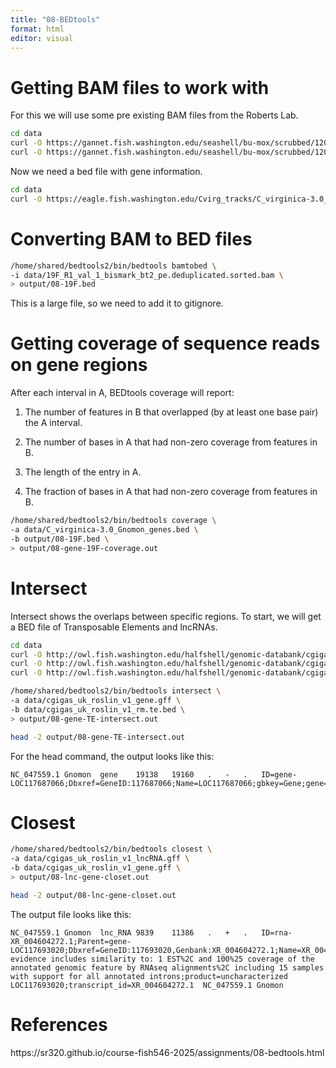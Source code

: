 ```yaml
---
title: "08-BEDtools"
format: html
editor: visual
---
```


# Getting BAM files to work with

For this we will use some pre existing BAM files from the Roberts Lab.

```bash
cd data 
curl -O https://gannet.fish.washington.edu/seashell/bu-mox/scrubbed/120321-cvBS/19F_R1_val_1_bismark_bt2_pe.deduplicated.sorted.bam 
curl -O https://gannet.fish.washington.edu/seashell/bu-mox/scrubbed/120321-cvBS/19F_R1_val_1_bismark_bt2_pe.deduplicated.sorted.bam.bai
```

Now we need a bed file with gene information.

```bash
cd data 
curl -O https://eagle.fish.washington.edu/Cvirg_tracks/C_virginica-3.0_Gnomon_genes.bed
```

# Converting BAM to BED files

```bash
/home/shared/bedtools2/bin/bedtools bamtobed \
-i data/19F_R1_val_1_bismark_bt2_pe.deduplicated.sorted.bam \
> output/08-19F.bed
```

This is a large file, so we need to add it to gitignore.

# Getting coverage of sequence reads on gene regions

After each interval in A, BEDtools coverage will report:

1.  The number of features in B that overlapped (by at least one base pair) the A interval.

2.  The number of bases in A that had non-zero coverage from features in B.

3.  The length of the entry in A.

4.  The fraction of bases in A that had non-zero coverage from features in B.

```bash
/home/shared/bedtools2/bin/bedtools coverage \
-a data/C_virginica-3.0_Gnomon_genes.bed \
-b output/08-19F.bed \
> output/08-gene-19F-coverage.out
```

# Intersect

Intersect shows the overlaps between specific regions. To start, we will get a BED file of Transposable Elements and lncRNAs.

```bash
cd data
curl -O http://owl.fish.washington.edu/halfshell/genomic-databank/cgigas_uk_roslin_v1_gene.gff
curl -O http://owl.fish.washington.edu/halfshell/genomic-databank/cgigas_uk_roslin_v1_rm.te.bed
curl -O http://owl.fish.washington.edu/halfshell/genomic-databank/cgigas_uk_roslin_v1_lncRNA.gff
```

```bash
/home/shared/bedtools2/bin/bedtools intersect \
-a data/cgigas_uk_roslin_v1_gene.gff \
-b data/cgigas_uk_roslin_v1_rm.te.bed \
> output/08-gene-TE-intersect.out

head -2 output/08-gene-TE-intersect.out
```

For the head command, the output looks like this:

```         
NC_047559.1 Gnomon  gene    19138   19160   .   -   .   ID=gene-LOC117687066;Dbxref=GeneID:117687066;Name=LOC117687066;gbkey=Gene;gene=LOC117687066;gene_biotype=protein_coding
```

# Closest

```bash
/home/shared/bedtools2/bin/bedtools closest \
-a data/cgigas_uk_roslin_v1_lncRNA.gff \
-b data/cgigas_uk_roslin_v1_gene.gff \
> output/08-lnc-gene-closet.out
```

```bash
head -2 output/08-lnc-gene-closet.out
```

The output file looks like this:

```         
NC_047559.1 Gnomon  lnc_RNA 9839    11386   .   +   .   ID=rna-XR_004604272.1;Parent=gene-LOC117693020;Dbxref=GeneID:117693020,Genbank:XR_004604272.1;Name=XR_004604272.1;gbkey=ncRNA;gene=LOC117693020;model_evidence=Supporting evidence includes similarity to: 1 EST%2C and 100%25 coverage of the annotated genomic feature by RNAseq alignments%2C including 15 samples with support for all annotated introns;product=uncharacterized LOC117693020;transcript_id=XR_004604272.1  NC_047559.1 Gnomon
```

# References

https://sr320.github.io/course-fish546-2025/assignments/08-bedtools.html
